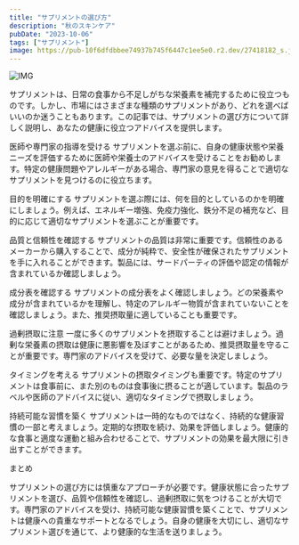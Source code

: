 ```yaml
---
title: "サプリメントの選び方"
description: "秋のスキンケア"
pubDate: "2023-10-06"
tags: ["サプリメント"]
image: https://pub-10f6dfdbbee74937b745f6447c1ee5e0.r2.dev/27418182_s.jpg
---
```




![IMG](https://pub-10f6dfdbbee74937b745f6447c1ee5e0.r2.dev/27418182_s.jpg)

サプリメントは、日常の食事から不足しがちな栄養素を補完するために役立つものです。しかし、市場にはさまざまな種類のサプリメントがあり、どれを選べばいいのか迷うこともあります。この記事では、サプリメントの選び方について詳しく説明し、あなたの健康に役立つアドバイスを提供します。

医師や専門家の指導を受ける
サプリメントを選ぶ前に、自身の健康状態や栄養ニーズを評価するために医師や栄養士のアドバイスを受けることをお勧めします。特定の健康問題やアレルギーがある場合、専門家の意見を得ることで適切なサプリメントを見つけるのに役立ちます。

目的を明確にする
サプリメントを選ぶ際には、何を目的としているのかを明確にしましょう。例えば、エネルギー増強、免疫力強化、鉄分不足の補充など、目的に応じて適切なサプリメントを選ぶことが重要です。

品質と信頼性を確認する
サプリメントの品質は非常に重要です。信頼性のあるメーカーから購入することで、成分が純粋で、安全性が確保されたサプリメントを手に入れることができます。製品には、サードパーティの評価や認定の情報が含まれているか確認しましょう。

成分表を確認する
サプリメントの成分表をよく確認しましょう。どの栄養素や成分が含まれているかを理解し、特定のアレルギー物質が含まれていないことを確認しましょう。また、推奨摂取量に適していることも重要です。

過剰摂取に注意
一度に多くのサプリメントを摂取することは避けましょう。過剰な栄養素の摂取は健康に悪影響を及ぼすことがあるため、推奨摂取量を守ることが重要です。専門家のアドバイスを受けて、必要な量を決定しましょう。

タイミングを考える
サプリメントの摂取タイミングも重要です。特定のサプリメントは食事前に、また別のものは食事後に摂ることが適しています。製品のラベルや医師のアドバイスに従い、適切なタイミングで摂取しましょう。

持続可能な習慣を築く
サプリメントは一時的なものではなく、持続的な健康習慣の一部と考えましょう。定期的な摂取を続け、効果を評価しましょう。健康的な食事と適度な運動と組み合わせることで、サプリメントの効果を最大限に引き出すことができます。

まとめ

サプリメントの選び方には慎重なアプローチが必要です。健康状態に合ったサプリメントを選び、品質や信頼性を確認し、過剰摂取に気をつけることが大切です。専門家のアドバイスを受け、持続可能な健康習慣を築くことで、サプリメントは健康への貴重なサポートとなるでしょう。自身の健康を大切にし、適切なサプリメント選びを通じて、より健康的な生活を送りましょう。

